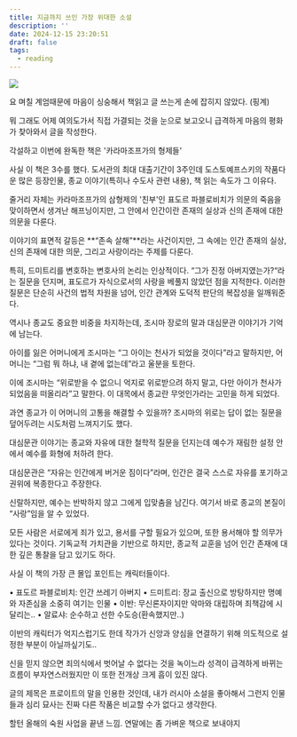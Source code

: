 ```yaml
---
title: 지금까지 쓰인 가장 위대한 소설
description: ''
date: 2024-12-15 23:20:51
draft: false
tags:
  - reading
---
```


<img src="https://github.com/user-attachments/assets/f985a6b7-7b87-4fe7-a589-a6d3282aa78b" />

요 며칠 계엄때문에 마음이 싱숭해서 책읽고 글 쓰는게 손에 잡히지 않았다. (핑계)

뭐 그래도 어제 여의도가서 직접 가결되는 것을 눈으로 보고오니 급격하게 마음의 평화가 찾아와서 글을 작성한다.

각설하고 이번에 완독한 책은 '카라마조프가의 형제들'

사실 이 책은 3수를 했다. 도서관의 최대 대출기간이 3주인데 도스토예프스키의 작품다운 많은 등장인물, 종교 이야기(특히나 수도사 관련 내용), 책 읽는 속도가 그 이유다.

줄거리 자체는 카라마조프가의 삼형제의 '친부'인 표도르 파블로비치가 의문의 죽음을 맞이하면서 생겨난 해프닝이지만, 그 안에서 인간이란 존재의 실상과 신의 존재에 대한 의문을 다룬다.

이야기의 표면적 갈등은 **“존속 살해”**라는 사건이지만, 그 속에는 인간 존재의 실상, 신의 존재에 대한 의문, 그리고 사랑이라는 주제를 다룬다.

특히, 드미트리를 변호하는 변호사의 논리는 인상적이다. “그가 진정 아버지였는가?“라는 질문을 던지며, 표도르가 자식으로서의 사랑을 베풀지 않았던 점을 지적한다. 이러한 질문은 단순히 사건의 법적 차원을 넘어, 인간 관계와 도덕적 판단의 복잡성을 일깨워준다.

역시나 종교도 중요한 비중을 차지하는데, 조시마 장로의 말과 대심문관 이야기가 기억에 남는다.

아이를 잃은 어머니에게 조시마는 “그 아이는 천사가 되었을 것이다”라고 말하지만, 어머니는 “그럼 뭐 하냐, 내 곁에 없는데”라고 울분을 토한다.

이에 조시마는 “위로받을 수 없으니 억지로 위로받으려 하지 말고, 다만 아이가 천사가 되었음을 떠올리라”고 말한다. 이 대목에서 종교란 무엇인가라는 고민을 하게 되었다.

과연 종교가 이 어머니의 고통을 해결할 수 있을까? 조시마의 위로는 답이 없는 질문을 덮어두려는 시도처럼 느껴지기도 했다.

대심문관 이야기는 종교와 자유에 대한 철학적 질문을 던지는데 예수가 재림한 설정 안에서 예수를 화형에 처하려 한다.

대심문관은 “자유는 인간에게 버거운 짐이다”라며, 인간은 결국 스스로 자유를 포기하고 권위에 복종한다고 주장한다.

신랄하지만, 예수는 반박하지 않고 그에게 입맞춤을 남긴다. 여기서 바로 종교의 본질이 “사랑”임을 알 수 있었다.

모든 사람은 서로에게 죄가 있고, 용서를 구할 필요가 있으며, 또한 용서해야 할 의무가 있다는 것이다. 기독교적 가치관을 기반으로 하지만, 종교적 교훈을 넘어 인간 존재에 대한 깊은 통찰을 담고 있기도 하다.

사실 이 책의 가장 큰 몰입 포인트는 캐릭터들이다.

•	표도르 파블로비치: 인간 쓰레기 아버지
•	드미트리: 장교 출신으로 방탕하지만 명예와 자존심을 소중히 여기는 인물
•	이반: 무신론자이지만 악마와 대립하며 죄책감에 시달리는..
•	알료샤: 순수하고 선한 수도승(환속했지만..)

이반의 캐릭터가 억지스럽기도 한데 작가가 신앙과 양심을 연결하기 위해 의도적으로 설정한 부분이 아닐까싶기도..

신을 믿지 않으면 죄의식에서 벗어날 수 없다는 것을 녹이느라 성격이 급격하게 바뀌는 흐름이 부자연스러웠지만 이 또한 전개상 크게 흠이 있진 않다.

글의 제목은 프로이트의 말을 인용한 것인데, 내가 러시아 소설을 좋아해서 그런지 인물들과 심리 묘사는 진짜 다른 작품은 비교할 수가 없다고 생각한다.

할턴 올해의 숙원 사업을 끝낸 느낌. 연말에는 좀 가벼운 책으로 보내야지

